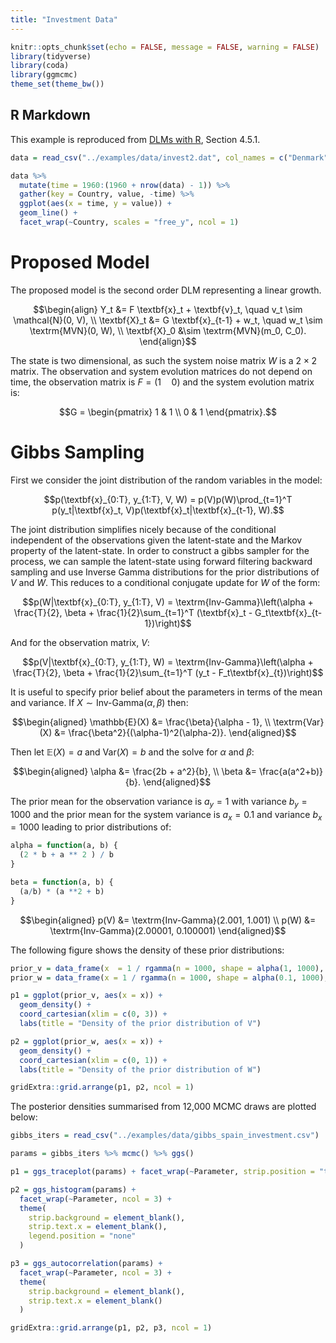 ```yaml
---
title: "Investment Data"
---
```


```r
knitr::opts_chunk$set(echo = FALSE, message = FALSE, warning = FALSE)
library(tidyverse)
library(coda)
library(ggmcmc)
theme_set(theme_bw())
```

## R Markdown

This example is reproduced from [DLMs with R](https://www.springer.com/us/book/9780387772370), Section 4.5.1.

```r
data = read_csv("../examples/data/invest2.dat", col_names = c("Denmark", "Spain"))

data %>%
  mutate(time = 1960:(1960 + nrow(data) - 1)) %>%
  gather(key = Country, value, -time) %>%
  ggplot(aes(x = time, y = value)) +
  geom_line() +
  facet_wrap(~Country, scales = "free_y", ncol = 1)
```

# Proposed Model

The proposed model is the second order DLM representing a linear growth.

$$\begin{align}
Y_t &= F \textbf{x}_t + \textbf{v}_t, \quad v_t \sim \mathcal{N}(0, V), \\
\textbf{X}_t &= G \textbf{x}_{t-1} + w_t, \quad w_t \sim \textrm{MVN}(0, W), \\
\textbf{X}_0 &\sim \textrm{MVN}(m_0, C_0).
\end{align}$$

The state is two dimensional, as such the system noise matrix $W$ is a $2 \times 2$ matrix. The observation and system evolution matrices do not depend on time, the observation matrix is $F = (1 \quad 0)$ and the system evolution matrix is:

$$G = \begin{pmatrix} 
1 & 1 \\
0 & 1
\end{pmatrix}.$$

# Gibbs Sampling

First we consider the joint distribution of the random variables in the model:

$$p(\textbf{x}_{0:T}, y_{1:T}, V, W) = p(V)p(W)\prod_{t=1}^T p(y_t|\textbf{x}_t, V)p(\textbf{x}_t|\textbf{x}_{t-1}, W).$$

The joint distribution simplifies nicely because of the conditional independent of the observations given the latent-state and the Markov property of the latent-state. In order to construct a gibbs sampler for the process, we can sample the latent-state using forward filtering backward sampling and use Inverse Gamma distributions for the prior distributions of $V$ and $W$. This reduces to a conditional conjugate update for $W$ of the form:

$$p(W|\textbf{x}_{0:T}, y_{1:T}, V) = \textrm{Inv-Gamma}\left(\alpha + \frac{T}{2}, \beta + \frac{1}{2}\sum_{t=1}^T (\textbf{x}_t - G_t\textbf{x}_{t-1})\right)$$

And for the observation matrix, $V$:

$$p(V|\textbf{x}_{0:T}, y_{1:T}, W) = \textrm{Inv-Gamma}\left(\alpha + \frac{T}{2}, \beta + \frac{1}{2}\sum_{t=1}^T (y_t - F_t\textbf{x}_{t})\right)$$

It is useful to specify prior belief about the parameters in terms of the mean and variance. If $X \sim \textrm{Inv-Gamma}(\alpha, \beta)$ then:

$$\begin{aligned}
\mathbb{E}(X) &= \frac{\beta}{\alpha - 1}, \\
\textrm{Var}(X) &= \frac{\beta^2}{(\alpha-1)^2(\alpha-2)}.
\end{aligned}$$

Then let $\mathbb{E}(X) = a$ and $\textrm{Var}(X) = b$ and the solve for $\alpha$ and $\beta$:

$$\begin{aligned}
\alpha &= \frac{2b + a^2}{b}, \\
\beta &= \frac{a(a^2+b)}{b}.
\end{aligned}$$

The prior mean for the observation variance is $a_y = 1$ with variance $b_y = 1000$ and the prior mean for the system variance is $a_x = 0.1$ and variance $b_x = 1000$ leading to prior distributions of:

```r
alpha = function(a, b) {
  (2 * b + a ** 2 ) / b
}

beta = function(a, b) {
  (a/b) * (a **2 + b)
}
```


$$\begin{aligned}
p(V) &= \textrm{Inv-Gamma}(2.001, 1.001) \\
p(W) &= \textrm{Inv-Gamma}(2.00001, 0.100001)
\end{aligned}$$

The following figure shows the density of these prior distributions:

```r
prior_v = data_frame(x  = 1 / rgamma(n = 1000, shape = alpha(1, 1000), rate = beta(1, 1000)))
prior_w = data_frame(x = 1 / rgamma(n = 1000, shape = alpha(0.1, 1000), rate = beta(0.1, 1000)))

p1 = ggplot(prior_v, aes(x = x)) + 
  geom_density() +
  coord_cartesian(xlim = c(0, 3)) +
  labs(title = "Density of the prior distribution of V")

p2 = ggplot(prior_w, aes(x = x)) + 
  geom_density() +
  coord_cartesian(xlim = c(0, 1)) +
  labs(title = "Density of the prior distribution of W")

gridExtra::grid.arrange(p1, p2, ncol = 1)
```

The posterior densities summarised from 12,000 MCMC draws are plotted below:

```r
gibbs_iters = read_csv("../examples/data/gibbs_spain_investment.csv")
```


```r
params = gibbs_iters %>% mcmc() %>% ggs()

p1 = ggs_traceplot(params) + facet_wrap(~Parameter, strip.position = "top", ncol = 3)

p2 = ggs_histogram(params) +
  facet_wrap(~Parameter, ncol = 3) +
  theme(
    strip.background = element_blank(),
    strip.text.x = element_blank(),
    legend.position = "none"
  )

p3 = ggs_autocorrelation(params) + 
  facet_wrap(~Parameter, ncol = 3) + 
  theme(
    strip.background = element_blank(),
    strip.text.x = element_blank()
  )

gridExtra::grid.arrange(p1, p2, p3, ncol = 1)
```
